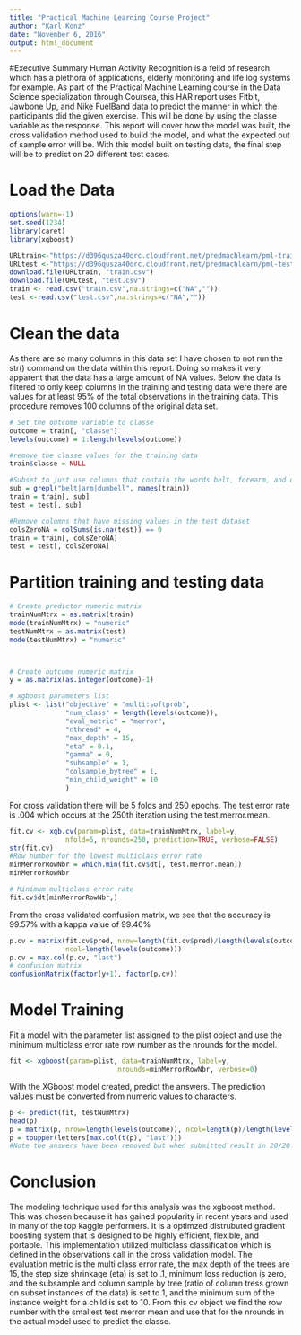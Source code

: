 ```yaml
---
title: "Practical Machine Learning Course Project"
author: "Karl Konz"
date: "November 6, 2016"
output: html_document
---
```


#Executive Summary
Human Activity Recognition is a feild of research which has a plethora of applications, elderly monitoring and life log systems for example. As part of the Practical Machine Learning course in the Data Science specialization through Coursea, this HAR report uses Fitbit, Jawbone Up, and Nike FuelBand data to predict the manner in which the participants did the given exercise. This will be done by using the classe variable as the response. This report will cover how the model was built, the cross validation method used to build the model, and what the expected out of sample error will be. With this model built on testing data, the final step will be to predict on 20 different test cases.


# Load the Data

```r
options(warn=-1)
set.seed(1234)
library(caret)
library(xgboost)

URLtrain<-"https://d396qusza40orc.cloudfront.net/predmachlearn/pml-training.csv"
URLtest <-"https://d396qusza40orc.cloudfront.net/predmachlearn/pml-testing.csv"
download.file(URLtrain, "train.csv")
download.file(URLtest, "test.csv")
train <- read.csv("train.csv",na.strings=c("NA",""))
test <-read.csv("test.csv",na.strings=c("NA",""))


```

# Clean the data

As there are so many columns in this data set I have chosen to not run the str() command on the data within this report. Doing so makes it very apparent that the data has a large amount of NA values. Below the data is filtered to only keep columns in the training and testing data were there are values for at least 95% of the total observations in the training data. This procedure removes 100 columns of the original data set.


```r

# Set the outcome variable to classe
outcome = train[, "classe"]
levels(outcome) = 1:length(levels(outcome))

#remove the classe values for the training data
train$classe = NULL

#Subset to just use columns that contain the words belt, forearm, and dumbell
sub = grepl("belt|arm|dumbell", names(train))
train = train[, sub]
test = test[, sub]

#Remove columns that have missing values in the test dataset
colsZeroNA = colSums(is.na(test)) == 0
train = train[, colsZeroNA]
test = test[, colsZeroNA]
```

# Partition training and testing data 

```r

# Create predictor numeric matrix
trainNumMtrx = as.matrix(train)
mode(trainNumMtrx) = "numeric"
testNumMtrx = as.matrix(test)
mode(testNumMtrx) = "numeric"



# Create outcome numeric matrix
y = as.matrix(as.integer(outcome)-1)

# xgboost parameters list
plist <- list("objective" = "multi:softprob", 
              "num_class" = length(levels(outcome)),  
              "eval_metric" = "merror", 
              "nthread" = 4,
              "max_depth" = 15,   
              "eta" = 0.1,    
              "gamma" = 0,  
              "subsample" = 1,    
              "colsample_bytree" = 1, 
              "min_child_weight" = 10
              )
```

For cross validation there will be 5 folds and 250 epochs. The test error rate is .004 which occurs at the 250th iteration using the test.merror.mean. 
```r


fit.cv <- xgb.cv(param=plist, data=trainNumMtrx, label=y, 
              nfold=5, nrounds=250, prediction=TRUE, verbose=FALSE)
str(fit.cv)
#Row number for the lowest multiclass error rate
minMerrorRowNbr = which.min(fit.cv$dt[, test.merror.mean]) 
minMerrorRowNbr  

# Minimum multiclass error rate
fit.cv$dt[minMerrorRowNbr,]
```

From the cross validated confusion matrix, we see that the accuracy is 99.57% with a kappa value of 99.46%

```r

p.cv = matrix(fit.cv$pred, nrow=length(fit.cv$pred)/length(levels(outcome)),
              ncol=length(levels(outcome)))
p.cv = max.col(p.cv, "last")
# confusion matrix
confusionMatrix(factor(y+1), factor(p.cv))

```

# Model Training

Fit a model with the parameter list assigned to the plist object and use the minimum multiclass error rate row number as the nrounds for the model.

```r
fit <- xgboost(param=plist, data=trainNumMtrx, label=y, 
                           nrounds=minMerrorRowNbr, verbose=0)
```



With the XGboost model created, predict the answers. The prediction values must be converted from numeric values to characters.
```r
p <- predict(fit, testNumMtrx) 
head(p)
p = matrix(p, nrow=length(levels(outcome)), ncol=length(p)/length(levels(outcome)))
p = toupper(letters[max.col(t(p), "last")])
#Note the answers have been removed but when submitted result in 20/20 Quiz score
```

# Conclusion

The modeling technique used for this analysis was the xgboost method. This was chosen because it has gained popularity in recent years and used in many of the top kaggle performers. It is a optimzed distrubuted gradient boosting system that is designed to be highly efficient, flexible, and portable. This implementation utilized multiclass classification which is defined in the observations call in the cross validation model. The evaluation metric is the multi class error rate, the max depth of the trees are 15, the step size shrinkage (eta) is set to .1, minimum loss reduction is zero, and the subsample and column sample by tree (ratio of column tress grown on subset instances of the data) is set to 1, and the minimum sum of the instance weight for a child is set to 10. From this cv object we find the row number with the smallest test merror mean and use that for the nrounds in the actual model used to predict the classe.


